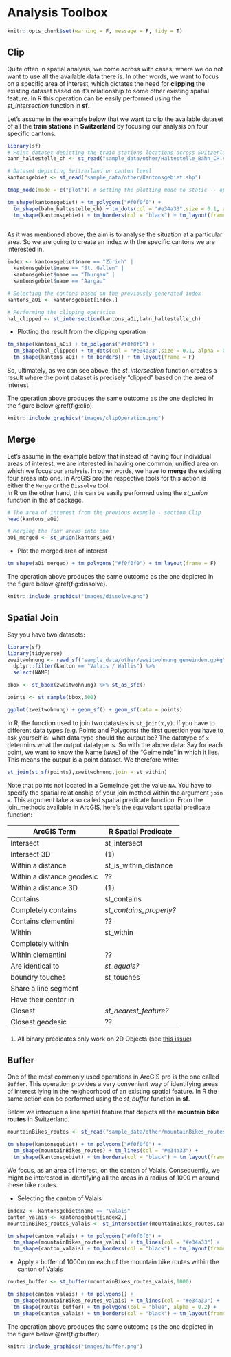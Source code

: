 
# Analysis Toolbox

```r
knitr::opts_chunk$set(warning = F, message = F, tidy = T)
```

<!-- ## Extract Toolset -->

## Clip

Quite often in spatial analysis, we come across with cases, where we do not want to use all the available data there is. In other words, we want to focus on a specific area of interest, which dictates the need for __clipping__ the existing dataset based on it's relationship to some other existing spatial feature. In R this operation can be easily performed using the _st_intersection_ function in __sf__.
  
Let's assume in the example below that we want to clip the available dataset of all the __train stations in Switzerland__ by focusing our analysis on four specific cantons.



```r
library(sf)
# Point dataset depicting the train stations locations across Switzerland
bahn_haltestelle_ch <- st_read("sample_data/other/Haltestelle_Bahn_CH.shp")

# Dataset depicting Switzerland on canton level
kantonsgebiet <- st_read("sample_data/other/Kantonsgebiet.shp")

tmap_mode(mode = c("plot")) # setting the plotting mode to static -- optimizing the process

tm_shape(kantonsgebiet) + tm_polygons("#f0f0f0") + 
  tm_shape(bahn_haltestelle_ch) + tm_dots(col = "#e34a33",size = 0.1, alpha = 0.5) + 
  tm_shape(kantonsgebiet) + tm_borders(col = "black") + tm_layout(frame = F)
   
```

As it was mentioned above, the aim is to analyse the situation at a particular area. So we are going to create an index with the specific cantons we are interested in.


```r
index <- kantonsgebiet$name == "Zürich" |
  kantonsgebiet$name == "St. Gallen" |
  kantonsgebiet$name == "Thurgau" |
  kantonsgebiet$name == "Aargau"

# Selecting the cantons based on the previously generated index
kantons_aOi <- kantonsgebiet[index,]

# Performing the clipping operation
hal_clipped <- st_intersection(kantons_aOi,bahn_haltestelle_ch)
```

 - Plotting the result from the clipping operation
```r
tm_shape(kantons_aOi) + tm_polygons("#f0f0f0") + 
  tm_shape(hal_clipped) + tm_dots(col = "#e34a33",size = 0.1, alpha = 0.5) + 
  tm_shape(kantons_aOi) + tm_borders() + tm_layout(frame = F)
```

So, ultimately, as we can see above, the _st_intersection_ function creates a result where the point dataset is precisely "clipped" based on the area of interest


The operation above produces the same outcome as the one depicted in the figure below \@ref(fig:clip).

```r
knitr::include_graphics("images/clipOperation.png")
```


<!-- ### Split -->

<!-- ### Split by Attributes -->

<!-- ### Table Select -->

<!-- ## Overlay Toolset -->

## Merge

Let's assume in the example below that instead of having four individual areas of interest, we are interested in having one common, unified area on which we focus our analysis. In other words, we have to __merge__ the existing four areas into one. In ArcGIS pro the respective tools for this action is either the `Merge` or the `Dissolve` tool.  
In R on the other hand, this can be easily performed using the _st_union_ function in the __sf__ package. 

```r
# The area of interest from the previous example - section Clip
head(kantons_aOi)

# Merging the four areas into one
aOi_merged <- st_union(kantons_aOi)
```

- Plot the merged area of interest

```r
tm_shape(aOi_merged) + tm_polygons("#f0f0f0") + tm_layout(frame = F)
```

The operation above produces the same outcome as the one depicted in the figure below \@ref(fig:dissolve).

```r
knitr::include_graphics("images/dissolve.png")
```


<!-- ### Erase -->

<!-- ### Union -->

<!-- ### Symmetrical Difference -->

## Spatial Join


Say you have two datasets:


```r
library(sf)
library(tidyverse)
zweitwohnung <- read_sf("sample_data/other/zweitwohnung_gemeinden.gpkg") %>%
  dplyr::filter(kanton == "Valais / Wallis") %>%
  select(NAME)

bbox <- st_bbox(zweitwohnung) %>% st_as_sfc()

points <- st_sample(bbox,500)

ggplot(zweitwohnung) + geom_sf() + geom_sf(data = points)
```

In R, the function used to join two datastes is `st_join(x,y)`. If you have to different data types (e.g. Points and Polygons) the first question you have to ask yourself is: what data type should the output be? The datatype of `x` determins what the output datatype is. 
So with the above data: Say for each point, we want to know the Name (`NAME`) of the "Geimeinde" in which it lies. This means the output is a point dataset. We therefore write:

```r
st_join(st_sf(points),zweitwohnung,join = st_within)
```

Note that points not located in a Gemeinde get the value `NA`. You have to specify the spatial relationship of your join method within the argument `join = `. This argument take a so called spatial predicate function. From the join_methods available in ArcGIS, here's the equivalant spatial predicate function:

| ArcGIS Term                     | R Spatial Predicate     |
|---------------------------------|-------------------------|
| Intersect                       | st_intersect            |
| Intersect 3D                    | (1)                     |
| Within a distance               | st_is_within_distance   |
| Within a distance geodesic      | ??                      |
| Within a distance 3D            | (1)                     |
| Contains                        | st_contains             |
| Completely contains             | _st_contains_properly?_ |
| Contains clementini             | ??                      |
| Within                          | st_within               |
| Completely within               |                         |
| Within clementini               | ??                      |
| Are identical to                | _st_equals?_            |
| boundry touches                 | st_touches              |
| Share a line segment            |                         |
| Have their center in            |                         |
| Closest                         | _st_nearest_feature?_   |
| Closest geodesic                | ??                      |


(1) All binary predicates only work on 2D Objects (see [this issue](https://github.com/r-spatial/sf/issues/907))

<!-- ### Intersect -->



<!-- ### Identity -->

<!-- ### Update -->

<!-- ## Proximity Toolset -->

## Buffer

One of the most commonly used operations in ArcGIS pro is the one called `Buffer`. This operation provides a very convenient way of identifying areas of interest lying in the neighborhood of an existing spatial feature. In R the same action can be performed using the _st_buffer_ function in __sf__. 

Below we introduce a line spatial feature that depicts all the __mountain bike routes__ in Switzerland.
```r
mountainBikes_routes <- st_read("sample_data/other/mountainBikes_routes.shp")
```

```r
tm_shape(kantonsgebiet) + tm_polygons("#f0f0f0") + 
  tm_shape(mountainBikes_routes) + tm_lines(col = "#e34a33") + 
  tm_shape(kantonsgebiet) + tm_borders(col = "black") + tm_layout(frame = F)
```

We focus, as an area of interest, on the canton of Valais. Consequently, we might be interested in identifying all the areas in a radius of 1000 m around these bike routes.

- Selecting the canton of Valais

```r
index2 <- kantonsgebiet$name == "Valais"
canton_valais <- kantonsgebiet[index2,]
mountainBikes_routes_valais <- st_intersection(mountainBikes_routes,canton_valais)

tm_shape(canton_valais) + tm_polygons("#f0f0f0") + 
  tm_shape(mountainBikes_routes_valais) + tm_lines(col = "#e34a33") + 
  tm_shape(canton_valais) + tm_borders(col = "black") + tm_layout(frame = F)
```

- Apply a buffer of 1000m on each of the mountain bike routes within the canton of Valais

```r
routes_buffer <- st_buffer(mountainBikes_routes_valais,1000)

tm_shape(canton_valais) + tm_polygons() + 
  tm_shape(mountainBikes_routes_valais) + tm_lines(col = "#e34a33") +
  tm_shape(routes_buffer) + tm_polygons(col = "blue", alpha = 0.2) + 
  tm_shape(canton_valais) + tm_borders(col = "black") + tm_layout(frame = F)
```


The operation above produces the same outcome as the one depicted in the figure below \@ref(fig:buffer).

```r
knitr::include_graphics("images/buffer.png")
```
